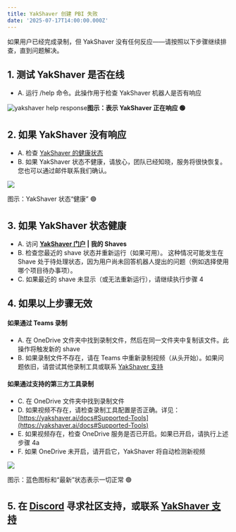 ```yaml
---
title: YakShaver 创建 PBI 失败
date: '2025-07-17T14:00:00.000Z'
---
```


如果用户已经完成录制，但 YakShaver 没有任何反应——请按照以下步骤继续排查，直到问题解决。

## 1. 测试 YakShaver 是否在线

* A. 运行 /help 命令。此操作用于检查 YakShaver 机器人是否有响应

![yakshaver help response](/YakShaver/Docs/yakshaver-help.jpg)**图示：表示 YakShaver 正在响应 🟢**

## 2. 如果 YakShaver 没有响应

* A. 检查 [YakShaver 的健康状态](https://api.yakshaver.ai/health)
* B. 如果 YakShaver 状态不健康，请放心，团队已经知晓，服务将很快恢复。您也可以通过邮件联系我们确认。

![](/YakShaver/Docs/yakshaver-healthy.jpg)

图示：YakShaver 状态“健康” 🟢

## 3. 如果 YakShaver 状态健康

* A. 访问 **[YakShaver 门户](https://portal.yakshaver.ai) | 我的 Shaves**
* B. 检查您最近的 shave 状态并重新运行（如果可用）。
  这种情况可能发生在 Shave 处于待处理状态，因为用户尚未回答机器人提出的问题（例如选择使用哪个项目待办事项）。
* C. 如果最近的 shave 未显示（或无法重新运行），请继续执行步骤 4

## 4. 如果以上步骤无效

#### 如果通过 Teams 录制

* A. 在 OneDrive 文件夹中找到录制文件，然后在同一文件夹中复制该文件。此操作将触发新的 shave
* B. 如果录制文件不存在，请在 Teams 中重新录制视频（从头开始）。如果问题依旧，请尝试其他录制工具或联系 [YakShaver 支持](https://yakshaver.ai/docs/support)

#### 如果通过支持的第三方工具录制

* C. 在 OneDrive 文件夹中找到录制文件
* D. 如果视频不存在，请检查录制工具配置是否正确。详见：[https://yakshaver.ai/docs#Supported-Tools](https://yakshaver.ai/docs#Supported-Tools)
* E. 如果视频存在，检查 OneDrive 服务是否已开启。如果已开启，请执行上述步骤 4a
* F. 如果 OneDrive 未开启，请开启它，YakShaver 将自动检测新视频

![](/image%20\(17\).png)

图示：蓝色图标和“最新”状态表示一切正常 🟢

## 5. 在 [Discord](https://discord.gg/Jp9dyxKFjR) 寻求社区支持，或联系 [YakShaver 支持](https://yakshaver.ai/docs/support)